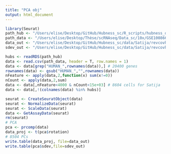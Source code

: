 ```yaml
---
title: "PCA obj"
output: html_document
---
```


```r
library(Seurat)
path_hub <- "/Users/elise/Desktop/GitHub/Hubness_sc/R_scripts/hubness_def/rev_cov/hubs_Satija.rds"
path_data <- "/Users/elise/Desktop/Thèse/scRNAseq/Data_sc/10x/GSE100866_CBMC_8K_13AB_10X-RNA_umi.csv"
data_out <- "/Users/elise/Desktop/GitHub/Hubness_sc/data/Satija/revcovhub_rm/revcov_pca_readyforhubness.txt"
sdev_out <- "/Users/elise/Desktop/GitHub/Hubness_sc/data/Satija/revcovhub_rm/revcov_pca_sdev.txt"
```

```r
hubs <- readRDS(path_hub)
data <- read.csv(path_data, header = T, row.names = 1)
data <- data[grep("HUMAN_",rownames(data)),] # 20400 genes
rownames(data) <- gsub("HUMAN_","",rownames(data))
nFeature <- apply(data,2,function(x) sum(x!=0))
nCount <- apply(data,2,sum)
data <- data[,nFeature<4000 & nCount<15e+03] # 8604 cells for Satija
data <- data[,!(colnames(data) %in% hubs)]
```

```r
seurat <- CreateSeuratObject(data)
seurat <- NormalizeData(seurat)
seurat <- ScaleData(seurat)
data <- GetAssayData(seurat)
rm(seurat)
# PCA
pca <- prcomp(data)
data_proj <- t(pca$rotation)
# 8504 PCs
write.table(data_proj, file=data_out)
write.table(pca$sdev,file=sdev_out)
```
